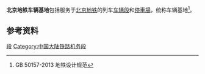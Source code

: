 '''北京地铁车辆基地'''包括服务于[[北京地铁|北京地铁]]的列车[[车辆段|车辆段]]和[[停車場_(鐵路)|停車場]]，统称车辆基地<ref>GB 50157-2013 地铁设计规范</ref>。

== 参考资料 ==
{{reflist}}

[[Category:北京地铁|段]]
[[Category:中国大陆铁路机务段|Category:中国大陆铁路机务段]]